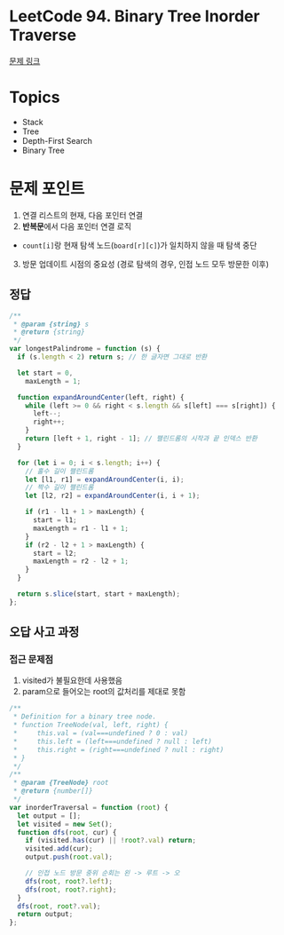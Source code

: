# LeetCode 94. Binary Tree Inorder Traverse

[문제 링크](https://leetcode.com/problems/binary-tree-inorder-traversal/)

# Topics

- Stack
- Tree
- Depth-First Search
- Binary Tree

# 문제 포인트

1. 연결 리스트의 현재, 다음 포인터 연결
2. **반복문**에서 다음 포인터 연결 로직

- `count[i]`랑 현재 탐색 노드(`board[r][c]`)가 일치하지 않을 때 탐색 중단

3. 방문 업데이트 시점의 중요성 (경로 탐색의 경우, 인접 노드 모두 방문한 이후)

## 정답

```js
/**
 * @param {string} s
 * @return {string}
 */
var longestPalindrome = function (s) {
  if (s.length < 2) return s; // 한 글자면 그대로 반환

  let start = 0,
    maxLength = 1;

  function expandAroundCenter(left, right) {
    while (left >= 0 && right < s.length && s[left] === s[right]) {
      left--;
      right++;
    }
    return [left + 1, right - 1]; // 팰린드롬의 시작과 끝 인덱스 반환
  }

  for (let i = 0; i < s.length; i++) {
    // 홀수 길이 팰린드롬
    let [l1, r1] = expandAroundCenter(i, i);
    // 짝수 길이 팰린드롬
    let [l2, r2] = expandAroundCenter(i, i + 1);

    if (r1 - l1 + 1 > maxLength) {
      start = l1;
      maxLength = r1 - l1 + 1;
    }
    if (r2 - l2 + 1 > maxLength) {
      start = l2;
      maxLength = r2 - l2 + 1;
    }
  }

  return s.slice(start, start + maxLength);
};
```

## 오답 사고 과정

### 접근 문제점

1. visited가 불필요한데 사용했음
2. param으로 들어오는 root의 값처리를 제대로 못함

```js
/**
 * Definition for a binary tree node.
 * function TreeNode(val, left, right) {
 *     this.val = (val===undefined ? 0 : val)
 *     this.left = (left===undefined ? null : left)
 *     this.right = (right===undefined ? null : right)
 * }
 */
/**
 * @param {TreeNode} root
 * @return {number[]}
 */
var inorderTraversal = function (root) {
  let output = [];
  let visited = new Set();
  function dfs(root, cur) {
    if (visited.has(cur) || !root?.val) return;
    visited.add(cur);
    output.push(root.val);

    // 인접 노드 방문 중위 순회는 왼 -> 루트 -> 오
    dfs(root, root?.left);
    dfs(root, root?.right);
  }
  dfs(root, root?.val);
  return output;
};
```
